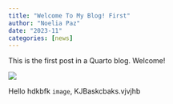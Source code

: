 ```yaml
---
title: "Welcome To My Blog! First"
author: "Noelia Paz"
date: "2023-11"
categories: [news]
---
```


This is the first post in a Quarto blog. Welcome!

![](thumbnail.jpg)

Hello hdkbfk `image`, KJBaskcbaks.vjvjhb
